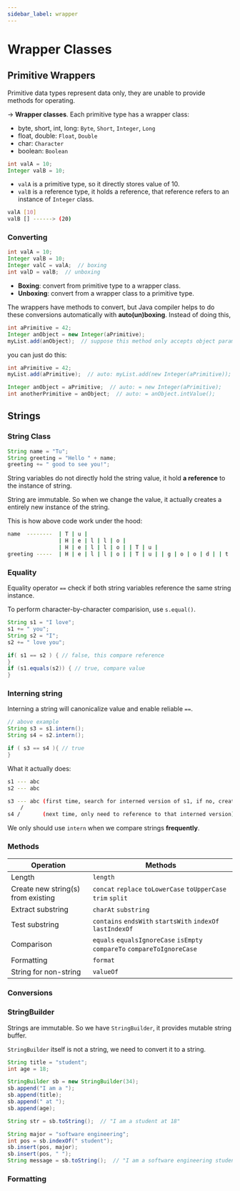 ```yaml
---
sidebar_label: wrapper
---
```


# Wrapper Classes

## Primitive Wrappers

Primitive data types represent data only, they are unable to provide methods for operating.

$\rightarrow$ **Wrapper classes**. Each primitive type has a wrapper class:
- byte, short, int, long: `Byte`, `Short`, `Integer`, `Long`
- float, double: `Float`, `Double`
- char: `Character`
- boolean: `Boolean`


```java
int valA = 10;
Integer valB = 10;
```

- `valA` is a primitive type, so it directly stores value of 10.
- `valB` is a reference type, it holds a reference, that reference refers to an instance of `Integer` class.

```bash
valA [10]
valB [] ------> (20)
```

### Converting

```java
int valA = 10;
Integer valB = 10;
Integer valC = valA;  // boxing
int valD = valB;  // unboxing
```

- **Boxing**: convert from primitive type to a wrapper class.
- **Unboxing**: convert from a wrapper class to a primitive type.

The wrappers have methods to convert, but Java compiler helps to do these conversions automatically with **auto(un)boxing**. Instead of doing this,
```java
int aPrimitive = 42;
Integer anObject = new Integer(aPrimitive);
myList.add(anObject);  // suppose this method only accepts object parameter
```

you can just do this:
```java
int aPrimitive = 42;
myList.add(aPrimitive);  // auto: myList.add(new Integer(aPrimitive));

Integer anObject = aPrimitive;  // auto: = new Integer(aPrimitive);
int anotherPrimitive = anObject;  // auto: = anObject.intValue();
```

## Strings

### String Class

```java
String name = "Tu";
String greeting = "Hello " + name;
greeting += " good to see you!";
```

String variables do not directly hold the string value, it hold **a reference** to the instance of string.

String are immutable. So when we change the value, it actually creates a entirely new instance of the string.

This is how above code work under the hood:
```bash
name  --------  | T | u |
                | H | e | l | l | o |
                | H | e | l | l | o | | T | u |
greeting -----  | H | e | l | l | o | | T | u | | g | o | o | d | | t | o | s | e | e | | y | o | u | ! |
```

### Equality

Equality operator `==` check if both string variables reference the same string instance.

To perform character-by-character comparision, use `s.equal()`.

```java
String s1 = "I love";
s1 += " you";
String s2 = "I";
s2 += " love you";

if( s1 == s2 ) { // false, this compare reference
}
if (s1.equals(s2)) { // true, compare value
}
```

### Interning string

Interning a string will canonicalize value and enable reliable `==`.

```java
// above example
String s3 = s1.intern();
String s4 = s2.intern();

if ( s3 == s4 ){ // true
}
```

What it actually does:

```bash
s1 --- abc
s2 --- abc

s3 --- abc (first time, search for interned version of s1, if no, create)
    /
s4 /       (next time, only need to reference to that interned version)
```
We only should use `intern` when we compare strings **frequently**.

### Methods

| Operation                          | Methods                                                                 |
|------------------------------------|-------------------------------------------------------------------------|
| Length                             | `length`                                                                |
| Create new string(s) from existing | `concat` `replace` `toLowerCase` `toUpperCase` `trim` `split`           |
| Extract substring                  | `charAt` `substring`                                                    |
| Test substring                     | `contains` `endsWith` `startsWith` `indexOf` `lastIndexOf`              |
| Comparison                         | `equals` `equalsIgnoreCase` `isEmpty` `compareTo` `compareToIgnoreCase` |
| Formatting                         | `format`                                                                |
| String for non-string              | `valueOf`                                                               |

### Conversions


### StringBuilder

Strings are immutable. So we have `StringBuilder`, it provides mutable string buffer.

`StringBuilder` itself is not a string, we need to convert it to a string.

```java
String title = "student";
int age = 18;

StringBuilder sb = new StringBuilder(34);
sb.append("I am a ");
sb.append(title);
sb.append(" at ");
sb.append(age);

String str = sb.toString();  // "I am a student at 18"

String major = "software engineering";
int pos = sb.indexOf(" student");
sb.insert(pos, major);
sb.insert(pos, " ");
String message = sb.toString();  // "I am a software engineering student at 18"
```

### Formatting
